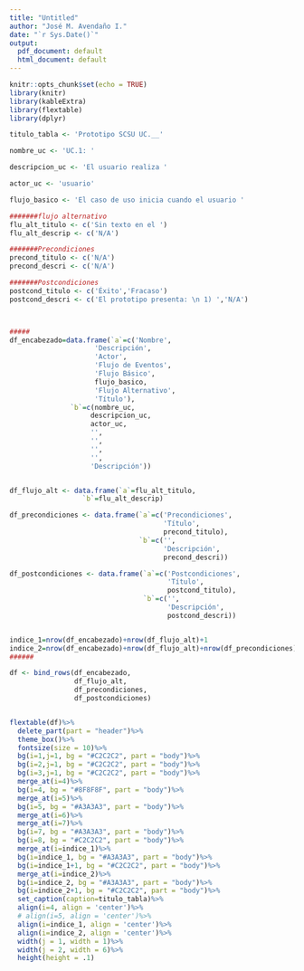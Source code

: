 ```yaml
---
title: "Untitled"
author: "José M. Avendaño I."
date: "`r Sys.Date()`"
output:
  pdf_document: default
  html_document: default
---
```


```r
knitr::opts_chunk$set(echo = TRUE)
library(knitr)
library(kableExtra)
library(flextable)
library(dplyr)
```

```r
titulo_tabla <- 'Prototipo SCSU UC.__'

nombre_uc <- 'UC.1: '

descripcion_uc <- 'El usuario realiza '

actor_uc <- 'usuario'

flujo_basico <- 'El caso de uso inicia cuando el usuario '

#######flujo alternativo
flu_alt_titulo <- c('Sin texto en el ')
flu_alt_descrip <- c('N/A')

#######Precondiciones
precond_titulo <- c('N/A')
precond_descri <- c('N/A')

#######Postcondiciones
postcond_titulo <- c('Éxito','Fracaso')
postcond_descri <- c('El prototipo presenta: \n 1) ','N/A')



#####
df_encabezado=data.frame(`a`=c('Nombre',
                     'Descripción',
                     'Actor',
                     'Flujo de Eventos',
                     'Flujo Básico',
                     flujo_basico,
                     'Flujo Alternativo',
                     'Título'),
               `b`=c(nombre_uc,
                    descripcion_uc,
                    actor_uc,
                    '',
                    '',
                    '',
                    '',
                    'Descripción'))


df_flujo_alt <- data.frame(`a`=flu_alt_titulo,
                  `b`=flu_alt_descrip)

df_precondiciones <- data.frame(`a`=c('Precondiciones',
                                      'Título',
                                      precond_titulo),
                                `b`=c('',
                                      'Descripción',
                                      precond_descri))

df_postcondiciones <- data.frame(`a`=c('Postcondiciones',
                                       'Título',
                                       postcond_titulo),
                                 `b`=c('',
                                       'Descripción',
                                       postcond_descri))


indice_1=nrow(df_encabezado)+nrow(df_flujo_alt)+1
indice_2=nrow(df_encabezado)+nrow(df_flujo_alt)+nrow(df_precondiciones)+1
######

df <- bind_rows(df_encabezado,
                df_flujo_alt,
                df_precondiciones,
                df_postcondiciones)


flextable(df)%>%
  delete_part(part = "header")%>%
  theme_box()%>%
  fontsize(size = 10)%>%
  bg(i=1,j=1, bg = "#C2C2C2", part = "body")%>%
  bg(i=2,j=1, bg = "#C2C2C2", part = "body")%>%
  bg(i=3,j=1, bg = "#C2C2C2", part = "body")%>%
  merge_at(i=4)%>%
  bg(i=4, bg = "#8F8F8F", part = "body")%>%
  merge_at(i=5)%>%
  bg(i=5, bg = "#A3A3A3", part = "body")%>%
  merge_at(i=6)%>%
  merge_at(i=7)%>%
  bg(i=7, bg = "#A3A3A3", part = "body")%>%
  bg(i=8, bg = "#C2C2C2", part = "body")%>%
  merge_at(i=indice_1)%>%
  bg(i=indice_1, bg = "#A3A3A3", part = "body")%>%
  bg(i=indice_1+1, bg = "#C2C2C2", part = "body")%>%
  merge_at(i=indice_2)%>%
  bg(i=indice_2, bg = "#A3A3A3", part = "body")%>%
  bg(i=indice_2+1, bg = "#C2C2C2", part = "body")%>%
  set_caption(caption=titulo_tabla)%>%
  align(i=4, align = 'center')%>%
  # align(i=5, align = 'center')%>%
  align(i=indice_1, align = 'center')%>%
  align(i=indice_2, align = 'center')%>%
  width(j = 1, width = 1)%>%
  width(j = 2, width = 6)%>%
  height(height = .1)
  

```


